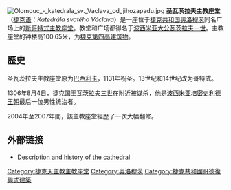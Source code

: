 [[File:Olomouc_-_katedrala_sv._Vaclava_od_jihozapadu.jpg|right]]
'''圣瓦茨拉夫主教座堂'''（[[捷克语|捷克语]]：''Katedrála svatého Václava''）是一座位于[[捷克共和国|捷克共和国]][[奥洛穆茨|奥洛穆茨]]同名广场上的[[新哥特式|新哥特式]][[主教座堂|主教座堂]]。教堂和广场都得名于[[波西米亚大公|波西米亚大公]][[瓦茨拉夫一世|瓦茨拉夫一世]]。主教座堂的钟楼高100.65米，为[[捷克摩天大樓列表|捷克第四高建筑物]]。

==歷史==

圣瓦茨拉夫主教座堂原为[[巴西利卡|巴西利卡]]，1131年祝圣。13世纪和14世纪改为哥特式。

1306年8月4日，捷克国王[[瓦茨拉夫三世|瓦茨拉夫三世]]在附近被谋杀，他是[[波西米亚|波西米亚]][[培密史利德王朝|培密史利德王朝]]最后一位男性统治者。

2004年至2007年間，該主教座堂經歷了一次大幅翻修。

{{commons|Dóm svatého Václava}}

==外部链接==
* [http://www.olomouc-tourism.cz/index.php?lang=2&kategorie=160&pamatka=12 Description and history of the cathedral]{{Wayback|url=http://www.olomouc-tourism.cz/index.php?lang=2&kategorie=160&pamatka=12 |date=20091217031505 }}

[[Category:捷克天主教主教座堂|Category:捷克天主教主教座堂]]
[[Category:奥洛穆茨|Category:奥洛穆茨]]
[[Category:捷克共和國哥德復興式建築|Category:捷克共和國哥德復興式建築]]

{{coord|49|35|52|N|17|15|45|E|type:landmark|display=title}}
